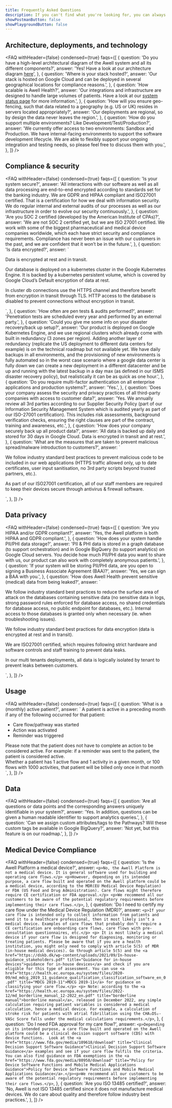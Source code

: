 ```yaml
---
title: Frequently Asked Questions
description: If you can't find what you're looking for, you can always send us a message over Intercom with your enquiry.
showPostmanButton: false
showPlaygroundButton: false
---
```


## Architecture, deployments, and technology

<FAQ
  withHeader={false}
  condensed={true}
  faqs={[
    {
      question:
        'Do you have a high-level architectural diagram of the Awell system and all its different components?',
      answer:
        'Yes! Have a look at our architecture diagram <a href="https://drive.google.com/file/d/1bsn65XMsZt8XNsMEfZ5zNucqsXRHdAwD/view?usp=sharing" title="Awell Architectural Diagram">here</a>',
    },
    {
      question: 'Where is your stack hosted?',
      answer:
        'Our stack is hosted on Google Cloud and can be deployed in several geographical locations for compliance reasons.',
    },
    {
      question: 'How scalable is Awell Health?',
      answer:
        '<span>Our integrations and infrastructure are designed to handle large volumes of patients. Have a look at our <a href="/system-status">system status page</a> for more information.</span>',
    },
    {
      question:
        'How will you ensure geo-fencing, such that data related to a geography (e.g. US or UK) resides in servers located appropriately?',
      answer:
        'Our deployments are regional, so by design the data never leaves the region.',
    },
    {
      question:
        'How do you support multiple environments? Like Development/Test/Production?',
      answer:
        'We currently offer access to two environments: Sandbox and Production. We have internal-facing environments to support the software development lifecycle. We are able to flexibly support your ongoing integration and testing needs, so please feel free to discuss them with you.',
    },
  ]}
/>

## Compliance & security

<FAQ
  withHeader={false}
  condensed={true}
  faqs={[
    {
      question: 'Is your system secure?',
      answer:
        'All interactions with our software as well as all data processing are end-to-end encrypted according to standards set for the banking industry. We are GDPR and HIPAA compliant and ISO27001 certified. That is a certification for how we deal with information security. We do regular internal and external audits of our processes as well as our infrastructure in order to evolve our security continuously.',
    },
    {
      question:
        'Are you SOC 2 certified (developed by the American Institute of CPAs)?',
      answer:
        'We are not SOC 2 certified yet, but we are ISO 27001 certified. We work with some of the biggest pharmaceutical and medical device companies worldwide, which each have strict security and compliance requirements. Compliance has never been an issue with our customers in the past, and we are confident that it won’t be in the future.',
    },
    {
      question: 'Is data encrypted?',
      answer: `
<p>Data is encrypted at rest and in transit.</>
<p>Our database is deployed on a kubernetes cluster in the Google Kubernetes Engine. It is backed by a kubernetes persistent volume, which is covered by Google Cloud’s Default encryption of data at rest.</p>
<p>In cluster db connections use the HTTPS channel and therefore benefit from encryption in transit through TLS. HTTP access to the database is disabled to prevent connections without encryption in transit.</p>
  `,
    },
    {
      question: 'How often are pen tests & audits performed?',
      answer:
        'Penetration tests are scheduled every year and performed by an external party.',
    },
    {
      question:
        'Could you give me some info on your disaster recovery/back up setup?',
      answer:
        'Our product is deployed on Google Kubernetes Engine, and we use regional clusters which already come with built in redundancy (3 zones per region). Adding another layer of redundancy (replicate the US deployment to different data centers for example) is on the technical roadmap but not available yet. We have daily backups in all environments, and the provisioning of new environments is fully automated so in the worst case scenario where a google data center is fully down we can create a new deployment in a different datacenter and be up and running with the latest backup in a day max (as defined in our ISMS disaster recovery policy), but realistically it can be as quick as one hour.',
    },
    {
      question:
        'Do you require multi-factor authentication on all enterprise applications and production systems?',
      answer: 'Yes.',
    },
    {
      question:
        'Does your company assess the security and privacy practices of all third-party companies with access to customer data?',
      answer:
        'Yes. We annually review all 3rd parties according to our Supplier Security Policy (part of our Information Security Management System which is audited yearly as part of our ISO-27001 certification). This includes risk assessments, background verification checks, ensuring the right clauses are part of the contract, training and awareness, etc.',
    },
    {
      question: 'How does your company securely back up all product data?',
      answer:
        'All data is backed up daily and stored for 30 days in Google Cloud. Data is encrypted in transit and at rest.',
    },
    {
      question:
        'What are the measures that are taken to prevent malicious spread/malware introduction to customers?',
      answer: `<p>We follow industry standard best practices to prevent malicious code to be included in our web applications (HTTPS traffic allowed only, up to date certificates, user input sanitisation, no 3rd party scripts beyond trusted partners, etc.).</p>
        <p>As part of our ISO27001 certification, all of our staff members are required to keep their devices secure through antivirus & firewall software.</p>
        `,
    },
  ]}
/>

## Data privacy

<FAQ
  withHeader={false}
  condensed={true}
  faqs={[
    {
      question: 'Are you HIPAA and/or GDPR compliant?',
      answer: 'Yes, the Awell platform is both HIPAA and GDPR compliant.',
    },
    {
      question: 'How does your system handle PII/PHI data storage?',
      answer:
        'PII & PHI data is stored in a graph database (to support orchestration) and in Google BigQuery (to support analytics) on Google Cloud servers. You decide how much PII/PHI data you want to share with us, our product can also work with completely anonymous patients.',
    },
    {
      question:
        'If your system will be storing PII/PHI data, are you open to signing a Business Associate Agreement (BAA)?',
      answer: 'Yes, we can sign a BAA with you.',
    },
    {
      question:
        'How does Awell Health prevent sensitive (medical) data from being leaked?',
      answer: `
<p>We follow industry standard best practices to reduce the surface area of attack on the databases containing sensitive data (no sensitive data in logs, strong password rules enforced for database access, no shared credentials for database access, no public endpoint for databases, etc.). Internal access to those databases is granted only when necessary (ie. when troubleshooting issues).</p>
<p>We follow industry standard best practices for data encryption (data is encrypted at rest and in transit).</p>
<p>We are ISO27001 certified, which requires following strict hardware and software controls and staff training  to prevent data leaks.</p>
<p>In our multi tenants deployments, all data is logically isolated by tenant to prevent leaks between customers.</p>
      `,
    },
  ]}
/>

## Usage

<FAQ
  withHeader={false}
  condensed={true}
  faqs={[
    {
      question: 'What is a (monthly) active patient?',
      answer: `
<span class='mb-4 inline-block'>A patient is active in a preceding month if any of the following occurred for that patient:</span>
‍
<ul>
<li>Care flow/pathway was started</li>
<li>Action was activated</li>
<li>Reminder was triggered</li>
</ul>

<div>
  Please note that the patient does not have to complete an action to be
  considered active. For example: if a reminder was sent to the patient, the
  patient is considered active.
</div>
<div class="mt-4">
  Whether a patient has 1 active flow and 1 activity in a given month, or 100
  flows with 1000 activities, that patient will be billed only once in that
  month
</div>
`, }, ]} />

## Data

<FAQ
  withHeader={false}
  condensed={true}
  faqs={[
    {
      question:
        'Are all questions or data points and the corresponding answers uniquely identifiable in your system?',
      answer:
        'Yes. In addition, questions can be given a human readable identifier to support analytics queries.',
    },
    {
      question:
        'Can we assign custom attributes/tags to the Pathways? Will these custom tags be available in Google BigQuery?',
      answer: 'Not yet, but this feature is on our roadmap.',
    },
  ]}
/>

## Medical Device Compliance

<FAQ
  withHeader={false}
  condensed={true}
  faqs={[
    {
      question: 'Is the Awell Platform a medical device?',
      answer: `<p>No, the Awell Platform is not a medical device. It is general software used for building and operating care flows.</p>
        <p>However, depending on its intended purpose, a care flow built and operated on the Awell platform could be a medical device, according to the MDR(EU Medical Device Regulation) or FDA (US Food and Drug Administration). Care flows might therefore require CE certification or FDA approval.</p>
        <p>We recommend all our customers to be aware of the potential regulatory requirements before implementing their care flows.</p>`,
    },
    {
      question:
        'Do I need to certify my care flow under the Medical Device Regulation (MDR)?',
      answer: `<p>If your care flow is intended only to collect information from patients and send it to a healthcare professional, then it most likely isn’t a medical device. Examples of care flows that probably don’t require a CE certification are onboarding care flows, care flows with pre-consultation questionnaires, etc.</p>
      <p> It is most likely a medical device if your care flow is designed for diagnosing, monitoring or treating patients. Please be aware that if you are a health institution, you might only need to comply with article 5(5) of MDR (in-house medical devices). Go through article 5(5) and the <a href="https://dskb.dk/wp-content/uploads/2021/09/In-house-guidance_stakeholders.pdf" title="Guidance for in-house devices">guidance for in-house devices</a> and check if you are eligible for this type of assessment. You can use <a href="https://health.ec.europa.eu/system/files/2020-09/md_mdcg_2019_11_guidance_qualification_classification_software_en_0.pdf" title="MDCG 2019-11">MDCG 2019-11</a> for guidance on classifying your care flow.</p>
      <p> Note: according to the <a href="https://health.ec.europa.eu/system/files/2022-12/md_borderline_manual_12-2022_en.pdf" title="borderline manual">borderline manual</a>, released in December 2022, any simple calculation requiring patient variables is considered a medical calculation, hence a medical device. For example, a calculation of stroke risk for patients with atrial fibrillation using the CHA₂DS₂-VASc Score falls under the medical calculations requirements.</p>`,
    },
    {
      question: 'Do I need FDA approval for my care flow?',
      answer: `<p>Depending on its intended purpose, a care flow built and operated on the Awell platform could be a clinical decision support software (CDS) with device functions.  Look at the <a href="https://www.fda.gov/media/109618/download" title="Clinical Decision Support Software Guidance">Clinical Decision Support Software Guidance</a> examples and see if your care flow fulfils the criteria. You can also find guidance on FDA exemptions in the <a href="https://www.fda.gov/media/80958/download" title="Policy for Device Software Functions and Mobile Medical Applications Guidance">Policy for Device Software Functions and Mobile Medical Applications Guidance</a>.</p><p>We recommend all our customers to be aware of the potential regulatory requirements before implementing their care flows.</p>`,
    },
    {
      question: 'Are you ISO 13485 certified?',
      answer:
        'No, Awell is not ISO 13485 certified since it does not manufacture medical devices. We do care about quality and therefore follow industry best practices.',
    },
  ]}
/>
